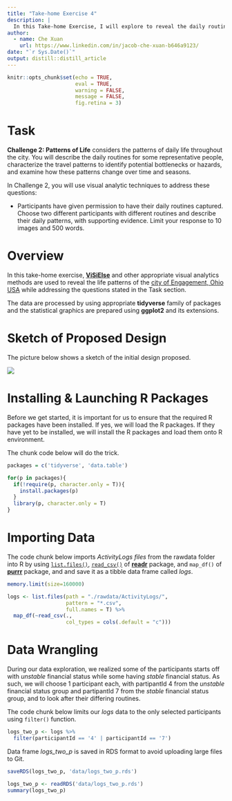 ```yaml
---
title: "Take-home Exercise 4"
description: |
  In this Take-home Exercise, I will explore to reveal the daily routine of two selected participants of the city of Engagement, Ohio USA.
author:
  - name: Che Xuan 
    url: https://www.linkedin.com/in/jacob-che-xuan-b646a9123/
date: "`r Sys.Date()`"
output: distill::distill_article
---
```


```r
knitr::opts_chunk$set(echo = TRUE,
                      eval = TRUE,
                      warning = FALSE,
                      message = FALSE,
                      fig.retina = 3)
```


# Task

**Challenge 2: Patterns of Life** considers the patterns of daily life throughout the city. You will describe the daily routines for some representative people, characterize the travel patterns to identify potential bottlenecks or hazards, and examine how these patterns change over time and seasons.

In Challenge 2, you will use visual analytic techniques to address these questions:

- Participants have given permission to have their daily routines captured. Choose two different participants with different routines and describe their daily patterns, with supporting evidence. Limit your response to 10 images and 500 words.

# Overview

In this take-home exercise, [**ViSiElse**](https://cran.r-project.org/web/packages/ViSiElse/index.html) and other appropriate visual analytics methods are used to reveal the life patterns of the [city of Engagement, Ohio USA](https://vast-challenge.github.io/2022/) while addressing the questions stated in the Task section.

The data are processed by using appropriate **tidyverse** family of packages and the statistical graphics are prepared using **ggplot2** and its extensions.

# Sketch of Proposed Design

The picture below shows a sketch of the initial design proposed. 

![](img/image1.jpg)


# Installing & Launching R Packages

Before we get started, it is important for us to ensure that the required R packages have been installed. If yes, we will load the R packages. If they have yet to be installed, we will install the R packages and load them onto R environment.

The chunk code below will do the trick.

```r
packages = c('tidyverse', 'data.table')

for(p in packages){
  if(!require(p, character.only = T)){
    install.packages(p)
  }
  library(p, character.only = T)
}

```

# Importing Data

The code chunk below imports *ActivityLogs files* from the rawdata folder into R by using [`list.files()`](https://rdrr.io/r/base/list.files.html), [`read_csv()`](https://readr.tidyverse.org/reference/read_delim.html) of [**readr**](https://readr.tidyverse.org/) package, and `map_df()` of [**purrr**](https://www.rdocumentation.org/packages/purrr/versions/0.2.5) package, and and save it as a tibble data frame called *logs*.

```r
memory.limit(size=160000)
```

```r
logs <- list.files(path = "./rawdata/ActivityLogs/",
                   pattern = "*.csv", 
                   full.names = T) %>% 
  map_df(~read_csv(., 
                   col_types = cols(.default = "c"))) 
```


# Data Wrangling

During our data exploration, we realized some of the participants starts off with *unstable* financial status while some having *stable* financial status. As such, we will choose 1 participant each, with partipantId 4 from the *unstable* financial status group and partipantId 7 from the *stable* financial status group, and to look after their differing routines.

The code chunk below limits our *logs* data to the only selected participants using `filter()` function.

```r
logs_two_p <- logs %>%
  filter(participantId == '4' | participantId == '7')
```

Data frame *logs_two_p* is saved in RDS format to avoid uploading large files to Git.

```r
saveRDS(logs_two_p, 'data/logs_two_p.rds')
```

```r
logs_two_p <- readRDS('data/logs_two_p.rds')
summary(logs_two_p)
```



